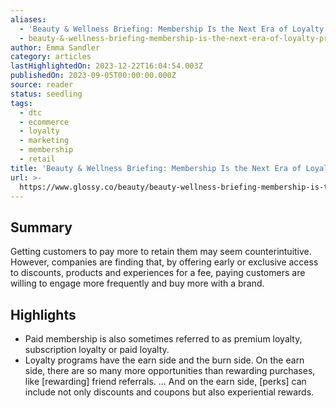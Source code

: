 ```yaml
---
aliases:
  - 'Beauty & Wellness Briefing: Membership Is the Next Era of Loyalty Programs'
  - beauty-&-wellness-briefing-membership-is-the-next-era-of-loyalty-programs
author: Emma Sandler
category: articles
lastHighlightedOn: 2023-12-22T16:04:54.003Z
publishedOn: 2023-09-05T00:00:00.000Z
source: reader
status: seedling
tags:
  - dtc
  - ecommerce
  - loyalty
  - marketing
  - membership
  - retail
title: 'Beauty & Wellness Briefing: Membership Is the Next Era of Loyalty Programs'
url: >-
  https://www.glossy.co/beauty/beauty-wellness-briefing-membership-is-the-next-era-of-loyalty-programs/
---
```

## Summary

Getting customers to pay more to retain them may seem counterintuitive. However, companies are finding that, by offering early or exclusive access to discounts, products and experiences for a fee, paying customers are willing to engage more frequently and buy more with a brand.

## Highlights

- Paid membership is also sometimes referred to as premium loyalty, subscription loyalty or paid loyalty.
- Loyalty programs have the earn side and the burn side. On the earn side, there are so many more opportunities than rewarding purchases, like [rewarding] friend referrals. … And on the earn side, [perks] can include not only discounts and coupons but also experiential rewards.
